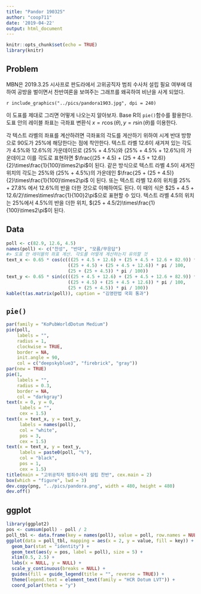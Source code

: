 ```yaml
---
title: "Pandor 190325"
author: "coop711"
date: '2019-04-22'
output: html_document
---
```


```r
knitr::opts_chunk$set(echo = TRUE)
library(knitr)
```

## Problem

MBN은 2019.3.25 시사프로 판도라에서 고위공직자 범죄 수사처 설립 필요 여부에 대하여 공방을 벌이면서 찬반여론을 보여주는 그래프를 왜곡하여 비난을 사게 되었다.

`r include_graphics("../pics/pandora1903.jpg", dpi = 240)`

이 도표를 제대로 그리면 어떻게 나오는지 알아보자. Base R의 `pie()`함수를 활용한다. 
도표 안의 레이블 좌표는 극좌표 변환식 $x = r \cos(\theta), y = r \sin(\theta)$를 이용한다.

각 텍스트 라벨의 좌표를 계산하려면 극좌표의 각도를 게산하기 위하여 시계 반대 방향으로 90도가 25%에 해당한다는 점에 착안한다. 텍스트 라벨 12.6이 새겨져 있는 각도가 4.5%와 12.6%의 가운데이므로 (25% + 4.5%)와 (25% + 4.5% + 12.6%)의 가운데이고 이를 각도로 표현하면 $\frac{(25 + 4.5) + (25 + 4.5 + 12.6)}{2}\times\frac{1}{100}\times2\pi$이 된다. 같은 방식으로 텍스트 라벨 4.5이 새겨진 위치의 각도는 25%와 (25% + 4.5%)의 가운데인 $\frac{25 + (25 + 4.5)}{2}\times\frac{1}{100}\times2\pi$
이 된다. 또는 텍스트 라벨 12.6의 위치를 25% + 27.8% 에서 12.6%의 반을 더한 것으로 이해하여도 된다. 이 때의 식은 $25 + 4.5 + 12.6/2)\times\times\frac{1}{100}2\pi$으로 표현할 수 있다. 텍스트 라벨 4.5의 위치는 25%에서 4.5%의 반을 더한 위치, $(25 + 4.5/2)\times\frac{1}{100}\times2\pi$이 된다.

## Data

```r
poll <- c(82.9, 12.6, 4.5)
names(poll) <- c("찬성", "반대", "모름/무응답")
#> 도표 안 레이블의 좌표 계산. 각도를 어떻게 계산하는지 유의할 것
text_x <- 0.65 * cos(c(((25 + 4.5 + 12.6) + (25 + 4.5 + 12.6 + 82.9)) * pi / 100, 
                       ((25 + 4.5) + (25 + 4.5 + 12.6)) * pi / 100, 
                       (25 + (25 + 4.5)) * pi / 100))
text_y <- 0.65 * sin(c(((25 + 4.5 + 12.6) + (25 + 4.5 + 12.6 + 82.9)) * pi / 100, 
                       ((25 + 4.5) + (25 + 4.5 + 12.6)) * pi / 100, 
                       (25 + (25 + 4.5)) * pi / 100))
kable(t(as.matrix(poll)), caption = "김영란법 국회 통과")
```

<P style ="page-break-before: always">

## `pie()`

```r
par(family = "KoPubWorldDotum Medium")
pie(poll, 
    labels = "", 
    radius = 1,
    clockwise = TRUE, 
    border = NA,
    init.angle = 90,
    col = c("deepskyblue3", "firebrick", "gray"))
par(new = TRUE)
pie(1,
    labels = "",
    radius = 0.3,
    border = NA,
    col = "darkgray")
text(x = 0, y = 0, 
     labels = "", 
     cex = 1.5)
text(x = text_x, y = text_y, 
     labels = names(poll), 
     col = "white", 
     pos = 3,
     cex = 1.5)
text(x = text_x, y = text_y, 
     labels = paste0(poll, "%"), 
     col = "black", 
     pos = 1,
     cex = 1.5)
title(main = "고위공직자 범죄수사처 설립 찬반", cex.main = 2)
box(which = "figure", lwd = 3)
dev.copy(png, "../pics/pandora.png", width = 480, height = 480)
dev.off()
```

## ggplot

```r
library(ggplot2)
pos <- cumsum(poll) - poll / 2
poll_tbl <- data.frame(key = names(poll), value = poll, row.names = NULL)
ggplot(data = poll_tbl, mapping = aes(x = 2, y = value, fill = key)) +
  geom_bar(stat = "identity") +
  geom_text(aes(y = pos, label = poll), size = 5) +
  xlim(0.5, 2.5) +
  labs(x = NULL, y = NULL) +
  scale_y_continuous(breaks = NULL) +
  guides(fill = guide_legend(title = "", reverse = TRUE)) +
  theme(legend.text = element_text(family = "HCR Dotum LVT")) +
  coord_polar(theta = "y")
```